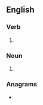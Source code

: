 ==English==

===Verb===
{{head|en|verb form}}

# {{en-third-person singular of|overnight}}

===Noun===
{{head|en|noun form|head=overnight}}
# {{plural of|en|overnight}}

===Anagrams===
* {{anagrams|en|a=eghinorstv|over-things|overthings}}